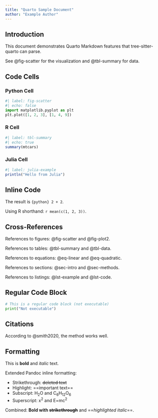 ```yaml
---
title: "Quarto Sample Document"
author: "Example Author"
---
```


## Introduction

This document demonstrates Quarto Markdown features that tree-sitter-quarto can parse.

See @fig-scatter for the visualization and @tbl-summary for data.

## Code Cells

### Python Cell

```python
#| label: fig-scatter
#| echo: false
import matplotlib.pyplot as plt
plt.plot([1, 2, 3], [1, 4, 9])
```

### R Cell

```r
#| label: tbl-summary
#| echo: true
summary(mtcars)
```

### Julia Cell

```julia
#| label: julia-example
println("Hello from Julia")
```

## Inline Code

The result is `{python} 2 + 2`.

Using R shorthand: `r mean(c(1, 2, 3))`.

## Cross-References

References to figures: @fig-scatter and @fig-plot2.

References to tables: @tbl-summary and @tbl-data.

References to equations: @eq-linear and @eq-quadratic.

References to sections: @sec-intro and @sec-methods.

References to listings: @lst-example and @lst-code.

## Regular Code Block

```python
# This is a regular code block (not executable)
print("Not executable")
```

## Citations

According to @smith2020, the method works well.

## Formatting

This is **bold** and *italic* text.

Extended Pandoc inline formatting:

- Strikethrough: ~~deleted text~~
- Highlight: ==important text==
- Subscript: H~2~O and C~6~H~12~O~6~
- Superscript: x^2^ and E=mc^2^

Combined: **Bold with ~~strikethrough~~** and ==*highlighted italic*==.
